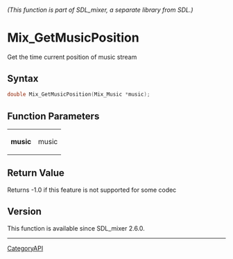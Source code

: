 ====== (This function is part of SDL_mixer, a separate library from SDL.) ======
= Mix_GetMusicPosition =

Get the time current position of music stream 

== Syntax ==

<syntaxhighlight lang='c'>
double Mix_GetMusicPosition(Mix_Music *music);
</syntaxhighlight>

== Function Parameters ==

{|
|'''music'''
|music
|}

== Return Value ==

Returns -1.0 if this feature is not supported for some codec

== Version ==

This function is available since SDL_mixer 2.6.0.

----
[[CategoryAPI]]


